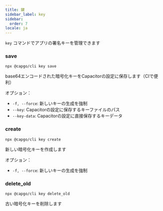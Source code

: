 ```yaml
---
title: 鍵
sidebar_label: key
sidebar:
  order: 7
locale: ja
---
```


`key` コマンドでアプリの署名キーを管理できます

### save

`npx @capgo/cli key save`

base64エンコードされた暗号化キーをCapacitorの設定に保存します（CIで便利）

オプション：

- `-f, --force`: 新しいキーの生成を強制
- `--key`: Capacitorの設定に保存するキーファイルのパス 
- `--key-data`: Capacitorの設定に直接保存するキーデータ

### create

`npx @capgo/cli key create` 

新しい暗号化キーを作成します

オプション：

- `-f, --force`: 新しいキーの生成を強制

### delete_old

`npx @capgo/cli key delete_old`

古い暗号化キーを削除します